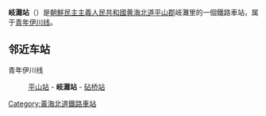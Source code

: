 {{朝鮮半島車站資訊
|公司色 = blue
|文字色 = 
|站名 = 岐灘站
|圖片 = 
|pxl = 
|圖片說明 =
|前一站 = [[平山站_(黄海北道)|平山]]
|前一站距離 = 13.2
|後一站距離 = 6.5
|後一站 = [[砧桥站|砧桥]]
|所屬路線 = [[青年伊川线|青年伊川线]]
|距離 = 13.2
|起點站 = [[平山站_(黄海北道)|平山]]
|諺文 = 기탄역
|朝鮮漢字 = 岐灘驛
|文觀部式 = 
|馬-賴式 = Kit'an-yŏk
|副站名 = 
|車站編號 = 
|停站路線數 = 
|所屬公司 = [[朝鮮民主主義人民共和國鐵道省|朝鮮民主主義人民共和國鐵道省]]
|所在地 = [[黄海北道|黄海北道]][[平山郡|平山郡]]岐灘里
|車站構造 = 地面车站
|月台配置 = 
|啟用年月日 =
|廢站年月日 = 
|上下車人次 = 
|統計年度 = 
|轉車 = 
|備註 = 
|全寬備註 = 
}}

'''岐灘站'''（{{lang-ko|기탄역}}）是[[朝鮮民主主義人民共和國|朝鮮民主主義人民共和國]][[黄海北道|黄海北道]][[平山郡|平山郡]]岐灘里的一個鐵路車站，属于[[青年伊川线|青年伊川线]]。

==邻近车站==
青年伊川线
:[[平山站_(黄海北道)|平山站]] - '''岐灘站''' - [[砧桥站|砧桥站]]

{{朝鲜铁路小作品}}

{{青年伊川线}}

[[Category:黃海北道鐵路車站|Category:黃海北道鐵路車站]]